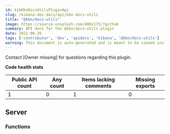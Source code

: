 ```yaml
---
id: kibKbnDocsUtilsPluginApi
slug: /kibana-dev-docs/api/kbn-docs-utils
title: "@kbn/docs-utils"
image: https://source.unsplash.com/400x175/?github
summary: API docs for the @kbn/docs-utils plugin
date: 2022-06-26
tags: ['contributor', 'dev', 'apidocs', 'kibana', '@kbn/docs-utils']
warning: This document is auto-generated and is meant to be viewed inside our experimental, new docs system. Reach out in #docs-engineering for more info.
---
```




Contact [Owner missing] for questions regarding this plugin.

**Code health stats**

| Public API count  | Any count | Items lacking comments | Missing exports |
|-------------------|-----------|------------------------|-----------------|
| 1 | 0 | 1 | 0 |

## Server

### Functions
<DocDefinitionList data={kbnDocsUtilsObj.server.functions}/>

